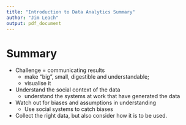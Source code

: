 ```yaml
---
title: "Introduction to Data Analytics Summary"
author: "Jim Leach"
output: pdf_document
---
```


# Summary

* Challenge = communicating results
    * make "big", small, digestible and understandable;
    * visualise it
    
* Understand the social context of the data
    * understand the systems at work that have generated the data
    
* Watch out for biases and assumptions in understanding
    * Use social systems to catch biases
    
* Collect the right data, but also consider how it is to be used.